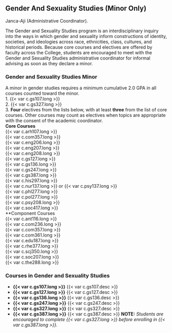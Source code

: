 ## Gender And Sexuality Studies (Minor Only) {#sec-gender-and-sexuality-studies}
Janca-Aji (Administrative Coordinator).

The Gender and Sexuality Studies program is an interdisciplinary inquiry into the ways in which gender and sexuality inform constructions of identity, societies, and ideologies across race, ethnicities, class, cultures, and historical periods.  Because core courses and electives are offered by faculty across the College, students are encouraged to meet with the Gender and Sexuality Studies administrative coordinator for informal advising as soon as they declare a minor.

### Gender and Sexuality Studies Minor
A minor in gender studies requires a minimum cumulative 2.0 GPA in all courses counted toward the minor.  
1. {{< var c.gs107.long >}}  
2. {{< var c.gs327.long >}}  
3. **Four** electives from the lists below, with at least **three** from the list of core courses. Other courses may count as electives when topics are appropriate with the consent of the academic coordinator.   
	**Core Courses**  
		{{< var c.arh107.long >}}  
		{{< var c.com357.long >}}  
		{{< var c.eng206.long >}}  
		{{< var c.eng207.long >}}  
		{{< var c.eng208.long >}}  
		{{< var c.gs127.long >}}  
		{{< var c.gs136.long >}}  
		{{< var c.gs247.long >}}  
		{{< var c.gs387.long >}}  
		{{< var c.his297.long >}}  
		{{< var c.nur137.long >}} or {{< var c.psy137.long >}}  
		{{< var c.phl277.long >}}  
		{{< var c.pol277.long >}}  
		{{< var c.psy208.long >}}  
		{{< var c.soc417.long >}}  
	**Component Courses  
		{{< var c.ant116.long >}}  
		{{< var c.com236.long >}}  
		{{< var c.com357.long >}}  
		{{< var c.com361.long >}}  
		{{< var c.edu187.long >}}  
		{{< var c.rhe377.long >}}  
		{{< var c.scj350.long >}}  
		{{< var c.soc207.long >}}  
		{{< var c.the288.long >}}  

### Courses in Gender and Sexuality Studies
- **{{< var c.gs107.long >}}**
  {{< var c.gs107.desc >}} 
- **{{< var c.gs127.long >}}**
  {{< var c.gs127.desc >}} 
- **{{< var c.gs136.long >}}**
  {{< var c.gs136.desc >}} 
- **{{< var c.gs247.long >}}**
  {{< var c.gs247.desc >}} 
- **{{< var c.gs327.long >}}**
  {{< var c.gs327.desc >}} 
- **{{< var c.gs387.long >}}**
  {{< var c.gs387.desc >}} 
**NOTE:** *Students are encouraged to complete {{< var c.gs327.long >}} before enrolling in {{< var c.gs387.long >}}. *











